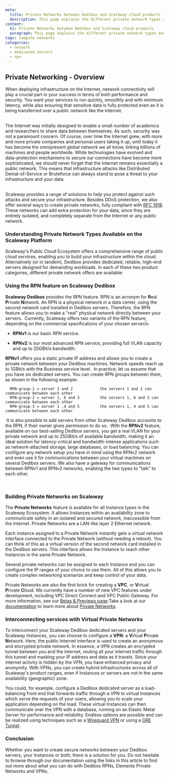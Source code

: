 ```yaml
---
meta:
  title: Private Networks between Dedibox and Scaleway cloud products
  description: This page explains the different private network types and offers available at Scaleway and Dedibox, and compares their different capabilities and features.
content:
  h1: Private Networks between Dedibox and Scaleway cloud products
  paragraph: This page explains the different private network types and offers available at Scaleway and Dedibox, and compares their different capabilities and features.
tags: compute networks
categories:
  - network
  - dedicated servers
  - rpn
---
```


## Private Networking - Overview

When deploying infrastructure on the Internet, network connectivity will play a crucial part in your success in terms of both performance and security. You want your services to run quickly, smoothly and with minimum latency, while also ensuring that sensitive data is fully protected even as it is being transferred over a public network like the Internet.  
​

The Internet was initially designed to enable a small number of academics and researchers to share data between themselves. As such, security was not a paramount concern. Of course, over time the Internet grew, with more and more private companies and personal users taking it up, until today it has become the omnipresent global network we all know, linking billions of machines and people worldwide. While technologies have evolved and data-protection mechanisms to secure our connections have become more sophisticated, we should never forget that the Internet remains essentially a public network. This means that infrastructure attacks like Distributed Denial-of-Service or Bruteforce can always stand to pose a threat to your infrastructure and your data.  
​

Scaleway provides a range of solutions to help you protect against such attacks and secure your infrastructure. Besides DDoS protection, we also offer several ways to create private networks, fully compliant with [RFC 1918](https://docs.umbrella.com/umbrella-user-guide/docs/internal-networks-setup-guide). These networks can add extra protection for your data, since they are entirely isolated, and completely separate from the Internet or any public network.

### Understanding Private Network Types Available on the Scaleway Platform

Scaleway's Public Cloud Ecosystem offers a comprehensive range of public cloud services, enabling you to build your infrastructure within the cloud. Alternatively (or in tandem), Dedibox provides dedicated, reliable, high-end servers designed for demanding workloads. In each of these two product categories, different private network offers are available:

<Lightbox src="scaleway-private-networks-table1.webp" width="500" alt="" />

### Using the RPN feature on Scaleway Dedibox

**Scaleway Dedibox** provides the RPN feature. RPN is an acronym for **R**eal **P**rivate **N**etwork. An RPN is a physical network in a data center, using the second network card installed in Dedibox servers. Therefore, the RPN feature allows you to make a "real" physical network directly between your servers.
​
Currently, Scaleway offers two variants of the RPN feature, depending on the commercial specifications of your chosen server/s:

- **RPNv1** is our basic RPN service.

- **RPNv2** is our most advanced RPN service, providing full VLAN capacity and up to 25GBit/s bandwidth.
  ​

**RPNv1** offers you a static private IP address and allows you to create a private network between your Dedibox machines. Network speeds reach up to 1GBit/s with the Business service level.
​
In practice, let us assume that you have six dedicated servers. You can create RPN groups between them, as shown in the following example:
​

```
  RPN-group-1 = server 1 and 2            the servers 1 and 2 can communicate between each other
  RPN-group-2 = server 1, 6 and 3         the servers 1, 6 and 3 can communicate between each other
  RPN-group-3 = server 1 ,4 and 5         the servers 1, 4 and 5 can communicate between each other
```

​
It is also possible to add servers from other Scaleway Dedibox accounts to the RPN, if their owner gives permission to do so.
​
With the **RPNv2** feature, available on our best-selling Dedibox servers, you get a real VLAN for your private network and up to 25GBit/s of available bandwidth, making it an ideal solution for latency-critical and bandwidth-intense applications such as network-attached storage, large databases, or load balancing. You can configure any network setup you have in mind using the RPNv2 network and even use it for communications between your virtual machines on several Dedibox servers. We also have a gateway for communications between RPNv1 and RPNv2 networks, enabling the two types to "talk" to each other.
​

<Lightbox src="scaleway-private-networks-table2.webp" width="500" alt="" />​ 

### Building Private Networks on Scaleway

The **Private Networks** feature is available for all Instance types in the Scaleway Ecosystem. It allows Instances within an availability zone to communicate safely in an isolated and secured network, inaccessible from the Internet. Private Networks are a LAN-like layer 2 Ethernet network.
​

Each instance assigned to a Private Network instantly gets a virtual network interface connected to the Private Network (without needing a reboot). You can think of this as a virtual version of the second network card installed in the Dedibox servers. This interface allows the Instance to reach other Instances in the same Private Network.
​

Several private networks can be assigned to each Instance and you can configure the IP ranges of your choice to use them. All of this allows you to create complex networking scenarios and keep control of your data.

<Lightbox src="scaleway-private-networks-schema.webp" width="500" alt="" />

Private Networks are also the first brick for creating a **VPC**, or **V**irtual **P**rivate **C**loud. We currently have a number of new VPC features under development, including VPC Direct Connect and VPC Public Gateway. For more information, see our [Betas & Previews page](https://www.scaleway.com/en/betas/).
​
Take a look at our [documentation](/compute/instances/how-to/use-private-networks) to learn more about [Private Networks](https://www.scaleway.com/en/private-networks/).

### Interconnecting services with Virtual Private Networks

To interconnect your Scaleway Dedibox dedicated servers and your Scaleway Instances, you can choose to configure a **VPN**: a **V**irtual **P**rivate **N**etwork. Here, the public Internet interface is used to create an anonymous and encrypted private network. In essence, a VPN creates an encrypted tunnel between you and the internet, routing all your internet traffic through this tunnel and masking your IP address and data as it travels. Since your internet activity is hidden by the VPN, you have enhanced privacy and anonymity. With VPNs, you can create hybrid infrastructures across all of Scaleway's product ranges, even if Instances or servers are not in the same availability (geographic) zone.


You could, for example, configure a Dedibox dedicated server as a load-balancing front end that forwards traffic through a VPN to virtual Instances which serve the requests of your users, allowing you to scale your application depending on the load. These virtual Instances can then communicate over the VPN with a database, running on an Elastic Metal Server for performance and reliability. Endless options are possible and can be realized using techniques such as a [Wireguard VPN](/tutorials/wireguard-mesh-vpn/) or using a [GRE Tunnel](/tutorials/setting-up-tunnel/).

### Conclusion


Whether you want to create secure networks between your Dedibox servers, your Instances or both, there is a solution for you. Do not hesitate to browse through our documentation using the links in this article to find out more about what you can do with Dedibox RPNs, Elements Private Networks and VPNs.

